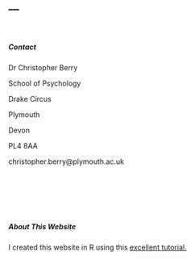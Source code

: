 ---
---

<link rel="stylesheet" href="styles.css" type="text/css">

<br>

##### Contact

Dr Christopher Berry

School of Psychology

Drake Circus 

Plymouth

Devon 

PL4 8AA


christopher.berry@plymouth.ac.uk


<br>

<br>

<br>

##### About This Website

I created this website in R using this [excellent tutorial.]( https://www.emilyzabor.com/tutorials/rmarkdown_websites_tutorial.html)